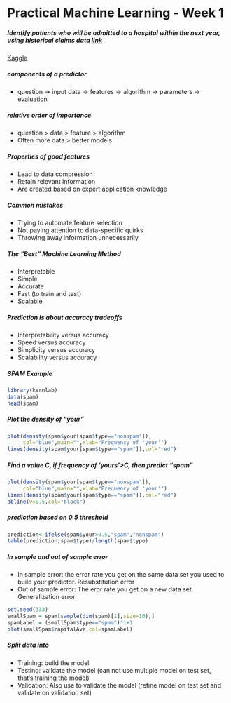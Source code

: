 Practical Machine Learning - Week 1
============================================================
##### Identify patients who will be admitted to a hospital within the next year, using historical claims data [link](http://www.heritagehealthprize.com/hhp)  
[Kaggle](http://www.kaggle.com)

##### components of a predictor  
- question -> input data -> features -> algorithm -> parameters -> evaluation  

##### relative order of importance  
- question > data > feature > algorithm
- Often more data > better models

##### Properties of good features
- Lead to data compression
- Retain relevant information
- Are created based on expert application knowledge

##### Common mistakes
- Trying to automate feature selection
- Not paying attention to data-specific quirks
- Throwing away information unnecessarily

##### The "Best" Machine Learning Method
- Interpretable
- Simple
- Accurate
- Fast (to train and test)
- Scalable

##### Prediction is about accuracy tradeoffs
- Interpretability versus accuracy
- Speed versus accuracy
- Simplicity versus accuracy
- Scalability versus accuracy

##### SPAM Example
```r
library(kernlab)
data(spam)
head(spam)
```

##### Plot the density of "your"
```r
plot(density(spam$your[spam$type=="nonspam"]),
     col="blue",main="",xlab="Frequency of 'your'")
lines(density(spam$your[spam$type=="spam"]),col="red")
```

##### Find a value C, if frequency of 'yours'>C, then predict "spam"
```r
plot(density(spam$your[spam$type=="nonspam"]),
     col="blue",main="",xlab="Frequency of 'your'")
lines(density(spam$your[spam$type=="spam"]),col="red")
abline(v=0.5,col="black")
```
  
##### prediction based on 0.5 threshold
```r
prediction<-ifelse(spam$your>0.5,"spam","nonspam")
table(prediction,spam$type)/length(spam$type)
```

  
##### In sample and out of sample error
- In sample error: the error rate you get on the same data set you used to build your predictor. Resubstitution error
- Out of sample error: The eror rate you get on a new data set. Generalization error

```r
set.seed(333)
smallSpam = spam[sample(dim(spam)[1],size=10),]
spamLabel = (smallSpam$type=="spam")*1+1
plot(smallSpam$capitalAve,col=spamLabel)
```

##### Split data into
- Training: build the model
- Testing: validate the model (can not use multiple model on test set, that's training the model)
- Validation: Also use to validate the model (refine model on test set and validate on validation set)










